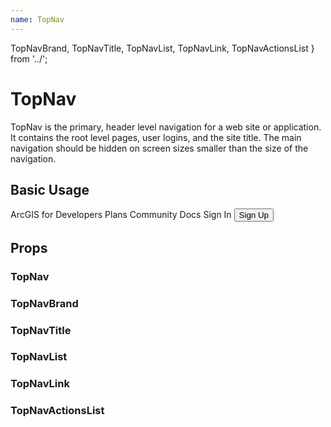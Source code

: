 ```yaml
---
name: TopNav
---
```




  TopNavBrand,
  TopNavTitle,
  TopNavList,
  TopNavLink,
  TopNavActionsList
} from '../';

# TopNav

TopNav is the primary, header level navigation for a web site or application. It
contains the root level pages, user logins, and the site title. The main
navigation should be hidden on screen sizes smaller than the size of the
navigation.

## Basic Usage

<Playground>
  <TopNav>
    <TopNavBrand href="#" src={EsriLogo} />
    <TopNavTitle href="#">ArcGIS for Developers</TopNavTitle>
    <TopNavList>
      <TopNavLink href="#" active>
        Plans
      </TopNavLink>
      <TopNavLink href="#">Community</TopNavLink>
      <TopNavLink href="#">Docs</TopNavLink>
    </TopNavList>
    <TopNavActionsList>
      <TopNavLink href="#">Sign In</TopNavLink>
      <Button clear>Sign Up</Button>
    </TopNavActionsList>
  </TopNav>
</Playground>

## Props

### TopNav
<PropsTable of={TopNav} />

### TopNavBrand
<PropsTable of={TopNavBrand} />

### TopNavTitle
<PropsTable of={TopNavTitle} />

### TopNavList
<PropsTable of={TopNavList} />

### TopNavLink
<PropsTable of={TopNavLink} />

### TopNavActionsList
<PropsTable of={TopNavActionsList} />
